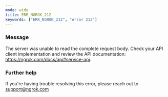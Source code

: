 ```yaml
---
mode: wide
title: ERR_NGROK_212
keywords: ["ERR_NGROK_212", "error 212"]
---
```


### Message

The server was unable to read the complete request body. Check your API client implementation and review the API documentation: https://ngrok.com/docs/api#service-api.

### Further help

If you're having trouble resolving this error, please reach out to [support@ngrok.com](mailto:support@ngrok.com?subject=Help%20with%20ERR_NGROK_212)
